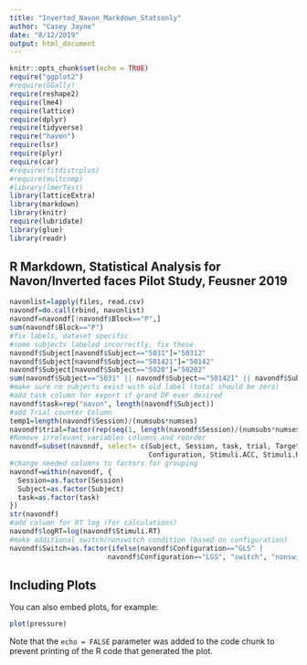 ```yaml
---
title: "Inverted_Navon_Markdown_Statsonly"
author: "Casey Jayne"
date: "8/12/2019"
output: html_document
---
```


```r
knitr::opts_chunk$set(echo = TRUE)
require("ggplot2")
#require(GGally)
require(reshape2)
require(lme4)
require(lattice)
require(dplyr)
require(tidyverse)
require("haven")
require(lsr)
require(plyr)
require(car)
#require(fitdistrplus)
#require(multcomp)
#library(lmerTest)
library(latticeExtra)  
library(markdown)
library(knitr)
require(lubridate)
library(glue)
library(readr)
```

## R Markdown, Statistical Analysis for Navon/Inverted faces Pilot Study, Feusner 2019

```r
navonlist=lapply(files, read.csv)
navondf=do.call(rbind, navonlist)
navondf=navondf[!navondf$Block=="P",]
sum(navondf$Block=="P")
#fix labels, dataset specific
#some subjects labeled incorrectly, fix these
navondf$Subject[navondf$Subject=="5031"]="50312"
navondf$Subject[navondf$Subject=="501421"]="50142"
navondf$Subject[navondf$Subject=="5020"]="50202"
sum(navondf$Subject=="5031" || navondf$Subject=="501421" || navondf$Subject=="5020") 
#make sure no subjects exist with old label (total should be zero)
#add task column for export if grand DF ever desired
navondf$task=rep("navon", length(navondf$Subject))
#add Trial counter Column
temp1=length(navondf$Session)/(numsubs*numses)
navondf$trial=factor(rep(seq(1, length(navondf$Session)/(numsubs*numses)), 5))
#Remove irrelevant variables columns and reorder
navondf=subset(navondf, select= c(Subject, Session, task, trial, TargetLocation, 
                                  Configuration, Stimuli.ACC, Stimuli.RT))
#change needed columns to factors for grouping
navondf=within(navondf, {
  Session=as.factor(Session)
  Subject=as.factor(Subject)
  task=as.factor(task)
})
str(navondf)
#add column for RT log (for calculations)
navondf$logRT=log(navondf$Stimuli.RT)
#make additional switch/nonswitch condition (based on configuration)
navondf$Switch=as.factor(ifelse(navondf$Configuration=="GLS" |
                        navondf$Configuration=="LGS", "switch", "nonswitch"))
```

## Including Plots

You can also embed plots, for example:

```r
plot(pressure)
```

Note that the `echo = FALSE` parameter was added to the code chunk to prevent printing of the R code that generated the plot.
